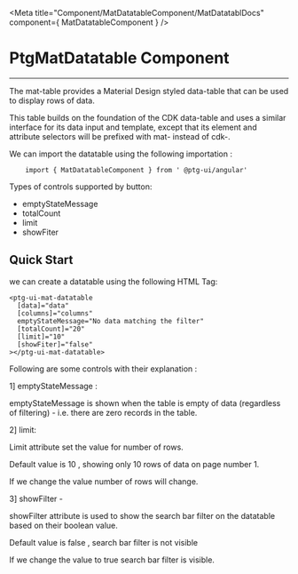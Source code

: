 


 <Meta title="Component/MatDatatableComponent/MatDatatablDocs" component={ MatDatatableComponent }    />



 # PtgMatDatatable Component

 ---

The mat-table provides a Material Design styled data-table that can be used to display rows of data.

This table builds on the foundation of the CDK data-table and uses a similar interface for its data input and template, except that its element and attribute selectors will be prefixed with mat- instead of cdk-.


We can import the datatable using the following importation : 


```
    import { MatDatatableComponent } from ' @ptg-ui/angular'
```    


 Types of controls supported by button:

 - emptyStateMessage
 - totalCount
 - limit
 - showFiter

 ## Quick Start
 
 we can create a datatable using the following HTML Tag: 

```
<ptg-ui-mat-datatable
  [data]="data"
  [columns]="columns"
  emptyStateMessage="No data matching the filter"
  [totalCount]="20"
  [limit]="10"
  [showFiter]="false"
></ptg-ui-mat-datatable>
```


 Following are some controls with their explanation :

 1] emptyStateMessage :

 emptyStateMessage is shown when the table is empty of data (regardless of filtering) - i.e. there are zero records in the table.


 <Canvas><Story id="component-matdatatablecomponent--empty-state-message" /></Canvas>



 2] limit:

   Limit attribute set the value for number of rows.

   Default value is 10 , showing only 10 rows of data on page number 1.

   If we change the value number of rows will change.

   <Canvas><Story id="component-matdatatablecomponent--limit" /></Canvas>


 3] showFilter - 
    
  showFilter attribute is used to show the search bar filter on the datatable based on their boolean value.
    
  Default value is false , search bar filter is not visible
    
  If we change the value to true search bar filter is visible.

  <Canvas><Story id="component-matdatatablecomponent--filter" /></Canvas>

